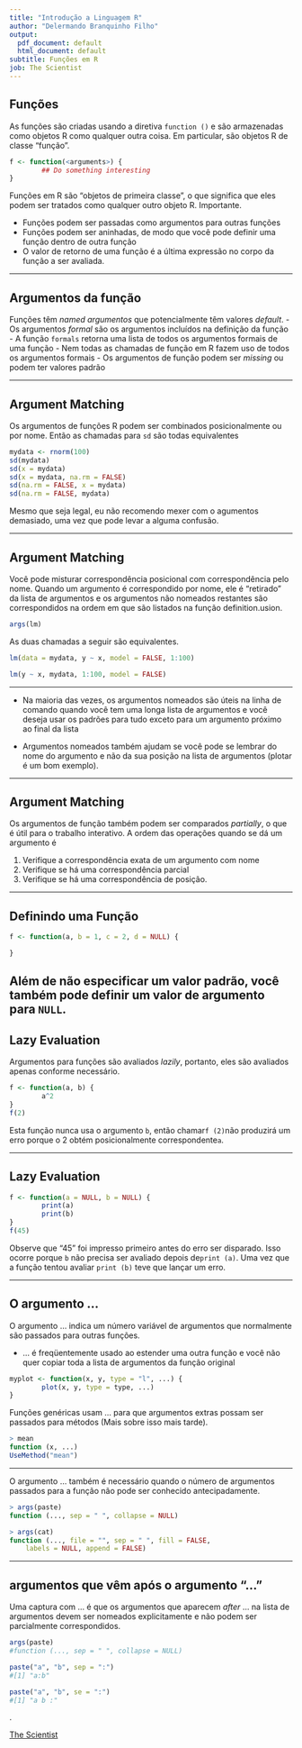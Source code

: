 ```yaml
---
title: "Introdução a Linguagem R"
author: "Delermando Branquinho Filho"
output:
  pdf_document: default
  html_document: default
subtitle: Funções em R
job: The Scientist
---
```


## Funções

As funções são criadas usando a diretiva `function ()` e são armazenadas como objetos R como qualquer outra coisa. Em particular, são objetos R de classe "função".

```r
f <- function(<arguments>) {
        ## Do something interesting
}
```

Funções em R são "objetos de primeira classe", o que significa que eles podem ser tratados como qualquer outro objeto R. Importante.

- Funções podem ser passadas como argumentos para outras funções
- Funções podem ser aninhadas, de modo que você pode definir uma função dentro de outra função
- O valor de retorno de uma função é a última expressão no corpo da função a ser avaliada.

---

## Argumentos da função

Funções têm _named argumentos_ que potencialmente têm valores _default_.
- Os argumentos _formal_ são os argumentos incluídos na definição da função
- A função `formals` retorna uma lista de todos os argumentos formais de uma função
- Nem todas as chamadas de função em R fazem uso de todos os argumentos formais
- Os argumentos de função podem ser _missing_ ou podem ter valores padrão

---

## Argument Matching

Os argumentos de funções R podem ser combinados posicionalmente ou por nome. 
Então as chamadas para `sd` são todas equivalentes

```r
mydata <- rnorm(100)
sd(mydata)
sd(x = mydata)
sd(x = mydata, na.rm = FALSE)
sd(na.rm = FALSE, x = mydata)
sd(na.rm = FALSE, mydata)
```

Mesmo que seja legal, eu não recomendo mexer com o agumentos demasiado, uma vez que pode levar a alguma confusão.

---

## Argument Matching

Você pode misturar correspondência posicional com correspondência pelo nome. 
Quando um argumento é correspondido por nome, ele é "retirado" da lista de argumentos e os argumentos não nomeados restantes são correspondidos na ordem em que são listados na função definition.usion.

```r
args(lm)

```

As duas chamadas a seguir são equivalentes.

```r
lm(data = mydata, y ~ x, model = FALSE, 1:100)

lm(y ~ x, mydata, 1:100, model = FALSE)
```

---

- Na maioria das vezes, os argumentos nomeados são úteis na linha de comando quando você tem uma longa lista de argumentos e você deseja usar os padrões para tudo exceto para um argumento próximo ao final da lista

- Argumentos nomeados também ajudam se você pode se lembrar do nome do argumento e não da sua posição na lista de argumentos (plotar é um bom exemplo).

---

## Argument Matching

Os argumentos de função também podem ser comparados _partially_, o que é útil para o trabalho interativo. A ordem das operações quando se dá um argumento é

1. Verifique a correspondência exata de um argumento com nome
2. Verifique se há uma correspondência parcial
3. Verifique se há uma correspondência de posição.

---

## Definindo uma Função

```r
f <- function(a, b = 1, c = 2, d = NULL) {

}
```

Além de não especificar um valor padrão, você também pode definir um valor de argumento para `NULL`.
---

## Lazy Evaluation

Argumentos para funções são avaliados _lazily_, portanto, eles são avaliados apenas conforme necessário.

```r
f <- function(a, b) {
        a^2
} 
f(2)
```

Esta função nunca usa o argumento `b`, então chamar` f (2) `não produzirá um erro porque o 2 obtém posicionalmente correspondente` a`.

---

## Lazy Evaluation

```r
f <- function(a = NULL, b = NULL) {
        print(a)
        print(b)
}
f(45)
```

Observe que "45" foi impresso primeiro antes do erro ser disparado. Isso ocorre porque `b` não precisa ser avaliado depois de` print (a) `. Uma vez que a função tentou avaliar `print (b)` teve que lançar um erro.

---

## O argumento ...

O argumento ... indica um número variável de argumentos que normalmente são passados para outras funções.

- ... é freqüentemente usado ao estender uma outra função e você não quer copiar toda a lista de argumentos da função original

```r
myplot <- function(x, y, type = "l", ...) {
        plot(x, y, type = type, ...)
}
```
Funções genéricas usam ... para que argumentos extras possam ser passados para métodos
(Mais sobre isso mais tarde).

```r
> mean
function (x, ...)
UseMethod("mean")
```

---

O argumento ... também é necessário quando o número de argumentos passados para a função não pode ser conhecido antecipadamente.

```r
> args(paste)
function (..., sep = " ", collapse = NULL)

> args(cat)
function (..., file = "", sep = " ", fill = FALSE,
    labels = NULL, append = FALSE)
```

---

## argumentos que vêm após o argumento "..."

Uma captura com ... é que os argumentos que aparecem _after_ ... na lista de argumentos devem ser nomeados explicitamente e não podem ser parcialmente correspondidos.

```r
args(paste)
#function (..., sep = " ", collapse = NULL)

paste("a", "b", sep = ":")
#[1] "a:b"

paste("a", "b", se = ":")
#[1] "a b :"
```


.



[The Scientist](http://www.thescientist.com.br)